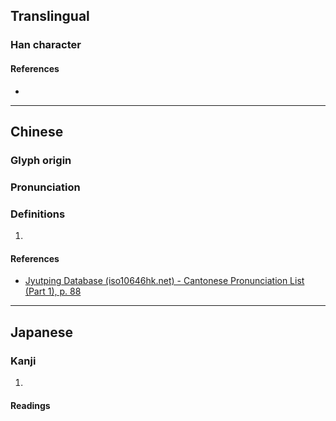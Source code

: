 {{character info/new}}
==Translingual==

===Han character===
{{Han char|rn=32|rad=土|as=09|sn=12|four=48121|canj=GOMN|ids=⿰土俞}}

====References====
* {{Han ref|kx=0233.300|dkj=05269|dj=0471.080|hdz=10465.040|uh=582C|ud=22572|bh=D8B2|bd=55474}}

----

==Chinese==
{{zh-forms}}

===Glyph origin===
{{Han etym}}

===Pronunciation===
{{zh-pron
|m=yú
|c=jyu4
|mc=y
|oc=y
|cat=
}}

===Definitions===
{{zh-hanzi}}

# {{rfdef|zh}}

====References====
* [http://www.iso10646hk.net/jp/document/download.jsp Jyutping Database (iso10646hk.net) - Cantonese Pronunciation List (Part 1), p. 88]

----

==Japanese==

===Kanji===
{{ja-kanji|grade=|rs=土09}}

# {{defn|lang=ja|sort=土09}}

====Readings====
{{ja-readings|on=[[ゆ]] (yu)|kun=[[つか]] (tsuka)}}